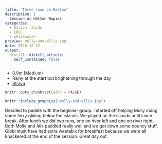 ```yaml
---
title: "Three runs on Halton"
description: |
  Session at Halton Rapids
categories:
  - halton rapids
  - LDCC
  - whitewater
preview: molly-and-allis.jpg
date: 2020-12-12
output:
  distill::distill_article:
    self_contained: false
---
```


- 0.9m (Medium)
- Rainy at the start but brightening through the day
- [Strava](https://www.strava.com/activities/4468960403)

```r
knitr::opts_chunk$set(echo = FALSE)
```

```r
knitr::include_graphics("molly-and-allis.jpg")
```

Decided to paddle with the beginner group. I started off helping Molly doing some ferry gliding below the islands. We played on the islands until lunch break. After lunch we did two runs, one on river left and one on river right. Both Molly and Alis paddled really well and we got down some bouncy stuff. Gibbi must have had extra weetabix for breakfast because we were all knackered at the end of the session. Great day out. 
